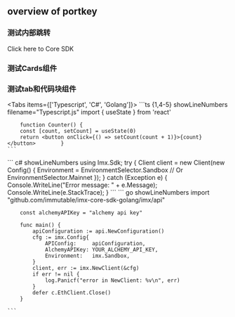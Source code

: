 ## overview of portkey

### 测试内部跳转
Click <Link href="/SDKs/coreSDK">here</Link> to Core SDK

### 测试Cards组件

<Cards>
  <Card title="SDKs" href="/SDKs" />
  <Card  title="APIReferences" href="/APIReferences" />
  <Card  title="environmentalConfiguration" href="/environmentalConfiguration" />
</Cards>

### 测试tab和代码块组件
<Tabs items={['Typescript', 'C#', 'Golang']}>
  <Tab>
    ```ts {1,4-5} showLineNumbers filename="Typescript.js"
        import { useState } from 'react'
        
        function Counter() {
        const [count, setCount] = useState(0)
        return <button onClick={() => setCount(count + 1)}>{count}</button>        }
    ```
  </Tab>
  <Tab>
    ``` c# showLineNumbers
        using Imx.Sdk;
    try
        {
            Client client = new Client(new Config()
            {
                Environment = EnvironmentSelector.Sandbox // Or EnvironmentSelector.Mainnet
            });
        }
    catch (Exception e)
        {
            Console.WriteLine("Error message: " + e.Message);
            Console.WriteLine(e.StackTrace);
        }
    ```
  </Tab>
  <Tab>
    ``` go showLineNumbers
        import "github.com/immutable/imx-core-sdk-golang/imx/api"

        const alchemyAPIKey = "alchemy api key"

        func main() {
            apiConfiguration := api.NewConfiguration()
            cfg := imx.Config{
                APIConfig:     apiConfiguration,
                AlchemyAPIKey: YOUR_ALCHEMY_API_KEY,
                Environment:   imx.Sandbox,
            }
            client, err := imx.NewClient(&cfg)
            if err != nil {
                log.Panicf("error in NewClient: %v\n", err)
            }
            defer c.EthClient.Close()
        }
    
    ```
  </Tab>
</Tabs>